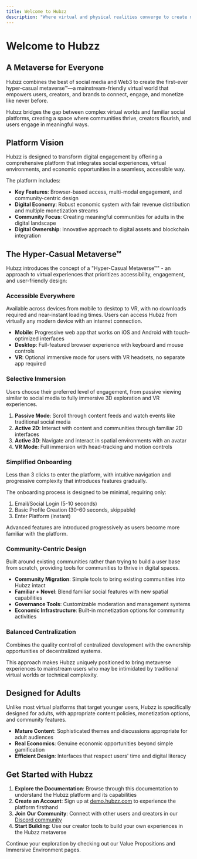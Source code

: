 ```yaml
---
title: Welcome to Hubzz
description: "Where virtual and physical realities converge to create meaningful experiences"
---
```


# Welcome to Hubzz

## A Metaverse for Everyone

Hubzz combines the best of social media and Web3 to create the first-ever hyper-casual metaverse™—a mainstream-friendly virtual world that empowers users, creators, and brands to connect, engage, and monetize like never before.

Hubzz bridges the gap between complex virtual worlds and familiar social platforms, creating a space where communities thrive, creators flourish, and users engage in meaningful ways.

## Platform Vision

Hubzz is designed to transform digital engagement by offering a comprehensive platform that integrates social experiences, virtual environments, and economic opportunities in a seamless, accessible way.

The platform includes:
- **Key Features**: Browser-based access, multi-modal engagement, and community-centric design
- **Digital Economy**: Robust economic system with fair revenue distribution and multiple monetization streams
- **Community Focus**: Creating meaningful communities for adults in the digital landscape
- **Digital Ownership**: Innovative approach to digital assets and blockchain integration

## The Hyper-Casual Metaverse™

Hubzz introduces the concept of a "Hyper-Casual Metaverse™" - an approach to virtual experiences that prioritizes accessibility, engagement, and user-friendly design:

### Accessible Everywhere
Available across devices from mobile to desktop to VR, with no downloads required and near-instant loading times. Users can access Hubzz from virtually any modern device with an internet connection.

- **Mobile**: Progressive web app that works on iOS and Android with touch-optimized interfaces
- **Desktop**: Full-featured browser experience with keyboard and mouse controls
- **VR**: Optional immersive mode for users with VR headsets, no separate app required

### Selective Immersion
Users choose their preferred level of engagement, from passive viewing similar to social media to fully immersive 3D exploration and VR experiences.

1. **Passive Mode**: Scroll through content feeds and watch events like traditional social media
2. **Active 2D**: Interact with content and communities through familiar 2D interfaces
3. **Active 3D**: Navigate and interact in spatial environments with an avatar
4. **VR Mode**: Full immersion with head-tracking and motion controls

### Simplified Onboarding
Less than 3 clicks to enter the platform, with intuitive navigation and progressive complexity that introduces features gradually.

The onboarding process is designed to be minimal, requiring only:
1. Email/Social Login (5-10 seconds)
2. Basic Profile Creation (30-60 seconds, skippable)
3. Enter Platform (instant)

Advanced features are introduced progressively as users become more familiar with the platform.

### Community-Centric Design
Built around existing communities rather than trying to build a user base from scratch, providing tools for communities to thrive in digital spaces.

- **Community Migration**: Simple tools to bring existing communities into Hubzz intact
- **Familiar + Novel**: Blend familiar social features with new spatial capabilities
- **Governance Tools**: Customizable moderation and management systems
- **Economic Infrastructure**: Built-in monetization options for community activities

### Balanced Centralization
Combines the quality control of centralized development with the ownership opportunities of decentralized systems.

This approach makes Hubzz uniquely positioned to bring metaverse experiences to mainstream users who may be intimidated by traditional virtual worlds or technical complexity.

## Designed for Adults

Unlike most virtual platforms that target younger users, Hubzz is specifically designed for adults, with appropriate content policies, monetization options, and community features.

- **Mature Content**: Sophisticated themes and discussions appropriate for adult audiences
- **Real Economics**: Genuine economic opportunities beyond simple gamification
- **Efficient Design**: Interfaces that respect users' time and digital literacy

## Get Started with Hubzz

1. **Explore the Documentation**: Browse through this documentation to understand the Hubzz platform and its capabilities
2. **Create an Account**: Sign up at [demo.hubzz.com](https://demo.hubzz.com) to experience the platform firsthand
3. **Join Our Community**: Connect with other users and creators in our [Discord community](https://discord.com/invite/Dy2eZbJuVk)
4. **Start Building**: Use our creator tools to build your own experiences in the Hubzz metaverse

Continue your exploration by checking out our Value Propositions and Immersive Environment pages.
